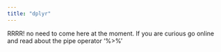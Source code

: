 ```yaml
---
title: "dplyr"
---
```


RRRR! no need to come here at the moment. If you are curious go online and read about the pipe operator '%>%'